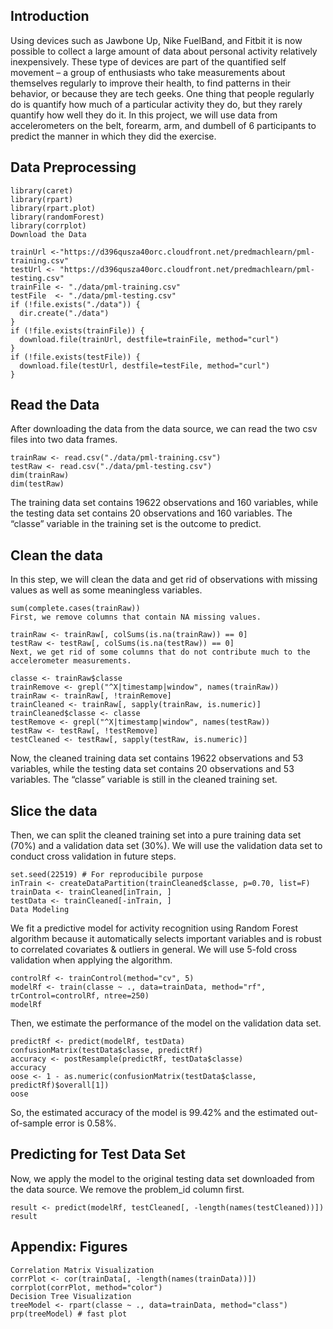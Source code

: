 ## Introduction

Using devices such as Jawbone Up, Nike FuelBand, and Fitbit it is now possible to collect a large amount of data about personal activity relatively inexpensively. These type of devices are part of the quantified self movement – a group of enthusiasts who take measurements about themselves regularly to improve their health, to find patterns in their behavior, or because they are tech geeks. One thing that people regularly do is quantify how much of a particular activity they do, but they rarely quantify how well they do it.
In this project, we will use data from accelerometers on the belt, forearm, arm, and dumbell of 6 participants to predict the manner in which they did the exercise.

## Data Preprocessing

    library(caret)
    library(rpart)
    library(rpart.plot)
    library(randomForest)
    library(corrplot)
    Download the Data

    trainUrl <-"https://d396qusza40orc.cloudfront.net/predmachlearn/pml-training.csv"
    testUrl <- "https://d396qusza40orc.cloudfront.net/predmachlearn/pml-testing.csv"
    trainFile <- "./data/pml-training.csv"
    testFile  <- "./data/pml-testing.csv"
    if (!file.exists("./data")) {
      dir.create("./data")
    }
    if (!file.exists(trainFile)) {
      download.file(trainUrl, destfile=trainFile, method="curl")
    }
    if (!file.exists(testFile)) {
      download.file(testUrl, destfile=testFile, method="curl")
    }

## Read the Data

After downloading the data from the data source, we can read the two csv files into two data frames.

    trainRaw <- read.csv("./data/pml-training.csv")
    testRaw <- read.csv("./data/pml-testing.csv")
    dim(trainRaw)
    dim(testRaw)

The training data set contains 19622 observations and 160 variables, while the testing data set contains 20 observations and 160 variables. The "classe" variable in the training set is the outcome to predict.

## Clean the data

In this step, we will clean the data and get rid of observations with missing values as well as some meaningless variables.

    sum(complete.cases(trainRaw))
    First, we remove columns that contain NA missing values.

    trainRaw <- trainRaw[, colSums(is.na(trainRaw)) == 0] 
    testRaw <- testRaw[, colSums(is.na(testRaw)) == 0] 
    Next, we get rid of some columns that do not contribute much to the accelerometer measurements.

    classe <- trainRaw$classe
    trainRemove <- grepl("^X|timestamp|window", names(trainRaw))
    trainRaw <- trainRaw[, !trainRemove]
    trainCleaned <- trainRaw[, sapply(trainRaw, is.numeric)]
    trainCleaned$classe <- classe
    testRemove <- grepl("^X|timestamp|window", names(testRaw))
    testRaw <- testRaw[, !testRemove]
    testCleaned <- testRaw[, sapply(testRaw, is.numeric)]

Now, the cleaned training data set contains 19622 observations and 53 variables, while the testing data set contains 20 observations and 53 variables. The "classe" variable is still in the cleaned training set.

## Slice the data

Then, we can split the cleaned training set into a pure training data set (70%) and a validation data set (30%). We will use the validation data set to conduct cross validation in future steps.

    set.seed(22519) # For reproducibile purpose
    inTrain <- createDataPartition(trainCleaned$classe, p=0.70, list=F)
    trainData <- trainCleaned[inTrain, ]
    testData <- trainCleaned[-inTrain, ]
    Data Modeling

We fit a predictive model for activity recognition using Random Forest algorithm because it automatically selects important variables and is robust to correlated covariates & outliers in general. We will use 5-fold cross validation when applying the algorithm.

    controlRf <- trainControl(method="cv", 5)
    modelRf <- train(classe ~ ., data=trainData, method="rf", trControl=controlRf, ntree=250)
    modelRf

Then, we estimate the performance of the model on the validation data set.

    predictRf <- predict(modelRf, testData)
    confusionMatrix(testData$classe, predictRf)
    accuracy <- postResample(predictRf, testData$classe)
    accuracy
    oose <- 1 - as.numeric(confusionMatrix(testData$classe, predictRf)$overall[1])
    oose

So, the estimated accuracy of the model is 99.42% and the estimated out-of-sample error is 0.58%.

## Predicting for Test Data Set

Now, we apply the model to the original testing data set downloaded from the data source. We remove the problem_id column first.

    result <- predict(modelRf, testCleaned[, -length(names(testCleaned))])
    result

## Appendix: Figures

    Correlation Matrix Visualization
    corrPlot <- cor(trainData[, -length(names(trainData))])
    corrplot(corrPlot, method="color")
    Decision Tree Visualization
    treeModel <- rpart(classe ~ ., data=trainData, method="class")
    prp(treeModel) # fast plot
